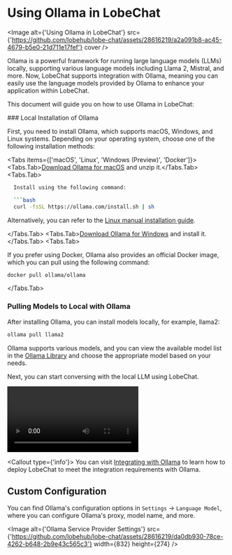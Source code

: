 
# Using Ollama in LobeChat

<Image
  alt={'Using Ollama in LobeChat'}
  src={'https://github.com/lobehub/lobe-chat/assets/28616219/a2a091b8-ac45-4679-b5e0-21d711e17fef'}
  cover
/>

Ollama is a powerful framework for running large language models (LLMs) locally, supporting various language models including Llama 2, Mistral, and more. Now, LobeChat supports integration with Ollama, meaning you can easily use the language models provided by Ollama to enhance your application within LobeChat.

This document will guide you on how to use Ollama in LobeChat:

<Steps>
  ### Local Installation of Ollama

First, you need to install Ollama, which supports macOS, Windows, and Linux systems. Depending on your operating system, choose one of the following installation methods:

<Tabs items={['macOS', 'Linux', 'Windows (Preview)', 'Docker']}>
<Tabs.Tab>[Download Ollama for macOS](https://ollama.com/download) and unzip it.</Tabs.Tab>
<Tabs.Tab>

````bash
  Install using the following command:

  ```bash
  curl -fsSL https://ollama.com/install.sh | sh
````

Alternatively, you can refer to the [Linux manual installation guide](https://github.com/jmorganca/ollama/blob/main/docs/linux.md).

</Tabs.Tab>
<Tabs.Tab>[Download Ollama for Windows](https://ollama.com/download) and install it.</Tabs.Tab>
<Tabs.Tab>

If you prefer using Docker, Ollama also provides an official Docker image, which you can pull using the following command:

```bash
docker pull ollama/ollama
```

</Tabs.Tab>
</Tabs>

### Pulling Models to Local with Ollama

After installing Ollama, you can install models locally, for example, llama2:

```bash
ollama pull llama2
```

Ollama supports various models, and you can view the available model list in the [Ollama Library](https://ollama.com/library) and choose the appropriate model based on your needs.

</Steps>

Next, you can start conversing with the local LLM using LobeChat.

<Video
  width={832}
  height={468}
  src="https://github.com/lobehub/lobe-chat/assets/28616219/063788c8-9fef-4c6b-b837-96668ad6bc41"
/>

<Callout type={'info'}>
  You can visit [Integrating with Ollama](/en/self-hosting/examples/ollama) to learn how to deploy
  LobeChat to meet the integration requirements with Ollama.
</Callout>

## Custom Configuration

You can find Ollama's configuration options in `Settings` -> `Language Model`, where you can configure Ollama's proxy, model name, and more.

<Image
  alt={'Ollama Service Provider Settings'}
  src={'https://github.com/lobehub/lobe-chat/assets/28616219/da0db930-78ce-4262-b648-2b9e43c565c3'}
  width={832}
  height={274}
/>
